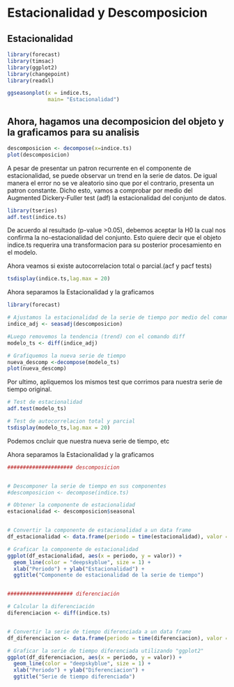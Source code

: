 # Estacionalidad y Descomposicion

## Estacionalidad {#Estacion}

```r
library(forecast)
library(timsac)
library(ggplot2)
library(changepoint)
library(readxl)

ggseasonplot(x = indice.ts,
             main= "Estacionalidad")

```


## Ahora, hagamos una decomposicion del objeto y la graficamos para su analisis

```r

descomposicion <- decompose(x=indice.ts)
plot(descomposicion)

```

A pesar de presentar un patron recurrente en el componente de estacionalidad, se puede observar un trend en la serie de datos. De igual manera el error no se ve aleatorio sino que por el contrario, presenta un patron constante. Dicho esto, vamos a comprobar por medio del Augmented Dickery-Fuller test (adf) la estacionalidad del conjunto de datos.


```r
library(tseries)
adf.test(indice.ts)

```
De acuerdo al resultado (p-value >0.05), debemos aceptar la H0 la cual nos confirma la no-estacionalidad del conjunto. Esto quiere decir que el objeto indice.ts requerira una transformacion para su posterior procesamiento en el modelo.

Ahora veamos si existe autocorrelacion total o parcial.(acf y pacf tests)

```r
tsdisplay(indice.ts,lag.max = 20)
```

Ahora separamos la Estacionalidad y la graficamos

```r
library(forecast)

# Ajustamos la estacionalidad de la serie de tiempo por medio del comando seasadj
indice_adj <- seasadj(descomposicion)

#Luego removemos la tendencia (trend) con el comando diff
modelo_ts <- diff(indice_adj)

# Grafiquemos la nueva serie de tiempo
nueva_descomp <-decompose(modelo_ts)
plot(nueva_descomp)

```
Por ultimo, apliquemos los mismos test que corrimos para nuestra serie de tiempo original.

```r

# Test de estacionalidad
adf.test(modelo_ts)

# Test de autocorrelacion total y parcial
tsdisplay(modelo_ts,lag.max = 20)
```


Podemos cncluir que nuestra nueva serie de tiempo, etc


########
Ahora separamos la Estacionalidad y la graficamos

```r
##################### descomposicion


# Descomponer la serie de tiempo en sus componentes
#descomposicion <- decompose(indice.ts)

# Obtener la componente de estacionalidad
estacionalidad <- descomposicion$seasonal


# Convertir la componente de estacionalidad a un data frame
df_estacionalidad <- data.frame(periodo = time(estacionalidad), valor = estacionalidad)

# Graficar la componente de estacionalidad
ggplot(df_estacionalidad, aes(x = periodo, y = valor)) +
  geom_line(color = "deepskyblue", size = 1) +
  xlab("Periodo") + ylab("Estacionalidad") +
  ggtitle("Componente de estacionalidad de la serie de tiempo")


##################### diferenciación

# Calcular la diferenciación
diferenciacion <- diff(indice.ts)


# Convertir la serie de tiempo diferenciada a un data frame
df_diferenciacion <- data.frame(periodo = time(diferenciacion), valor = diferenciacion)

# Graficar la serie de tiempo diferenciada utilizando "ggplot2"
ggplot(df_diferenciacion, aes(x = periodo, y = valor)) +
  geom_line(color = "deepskyblue", size = 1) +
  xlab("Periodo") + ylab("Diferenciacion") +
  ggtitle("Serie de tiempo diferenciada")


```

